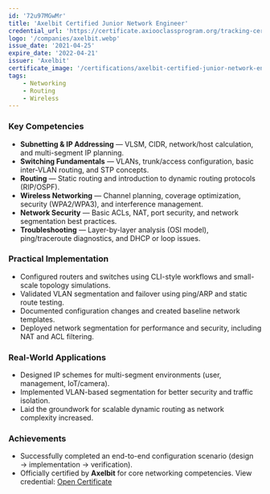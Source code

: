 ```yaml
---
id: '72u97MGwMr'
title: 'Axelbit Certified Junior Network Engineer'
credential_url: 'https://certificate.axiooclassprogram.org/tracking-certificate?keyword=72u97MGwMr'
logo: '/companies/axelbit.webp'
issue_date: '2021-04-25'
expire_date: '2022-04-21'
issuer: 'Axelbit'
certificate_image: '/certifications/axelbit-certified-junior-network-engineer.webp'
tags:
    - Networking
    - Routing
    - Wireless
---
```


### Key Competencies

- **Subnetting & IP Addressing** — VLSM, CIDR, network/host calculation, and multi-segment IP
  planning.
- **Switching Fundamentals** — VLANs, trunk/access configuration, basic inter-VLAN routing, and STP
  concepts.
- **Routing** — Static routing and introduction to dynamic routing protocols (RIP/OSPF).
- **Wireless Networking** — Channel planning, coverage optimization, security (WPA2/WPA3), and
  interference management.
- **Network Security** — Basic ACLs, NAT, port security, and network segmentation best practices.
- **Troubleshooting** — Layer-by-layer analysis (OSI model), ping/traceroute diagnostics, and DHCP
  or loop issues.

### Practical Implementation

- Configured routers and switches using CLI-style workflows and small-scale topology simulations.
- Validated VLAN segmentation and failover using ping/ARP and static route testing.
- Documented configuration changes and created baseline network templates.
- Deployed network segmentation for performance and security, including NAT and ACL filtering.

### Real-World Applications

- Designed IP schemes for multi-segment environments (user, management, IoT/camera).
- Implemented VLAN-based segmentation for better security and traffic isolation.
- Laid the groundwork for scalable dynamic routing as network complexity increased.

### Achievements

- Successfully completed an end-to-end configuration scenario (design → implementation →
  verification).
- Officially certified by **Axelbit** for core networking competencies. View credential:
  [Open Certificate]({{credential_url}})
